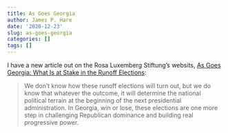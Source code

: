 ```yaml
---
title: As Goes Georgia
author: James P. Hare
date: '2020-12-23'
slug: as-goes-georgia
categories: []
tags: []
---
```

I have a new article out on the Rosa Luxemberg Stiftung's websits, [As Goes Georgia: What Is at Stake in the Runoff Elections](https://rosalux.nyc/as-goes-georgia/):

>We don’t know how these runoff elections will turn out, but we do know that whatever the outcome, it will determine the national political terrain at the beginning of the next presidential administration. In Georgia, win or lose, these elections are one more step in challenging Republican dominance and building real progressive power.